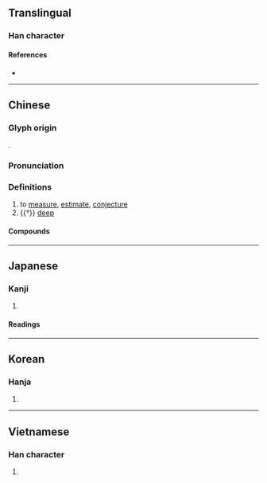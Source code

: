 {{also|测}}
{{character info/new}}
==Translingual==

===Han character===
{{Han char|rn=85|rad=水|as=09|sn=12|four=32100|canj=EBCN|ids=⿰氵則}}

====References====
* {{Han ref|kx=0635.010|dkj=17780|dj=1041.120|hdz=31674.010|uh=6E2C|ud=28204|bh=B4FA|bd=46330}}

----

==Chinese==
{{zh-forms|s=测}}

===Glyph origin===
{{Han etym}}
{{Han compound|水|則|ls=psc|c1=s|c2=p|t1=water|alt1=氵}}.

===Pronunciation===
{{zh-pron
|m=cè
|m-s=
|c=cak1,caak1
|c-t=
|g=
|h=pfs=chhet
|j=
|mb=chă̤
|md=cháik
|mn=xm,zz,tw:chhek/qz:chhak/qz:chhiak
|mn_note=Quanzhou: chhak - vernacular; chhiak - literary
|mn-t=cêg4
|w=4tsheq
|x=
|mc=y
|oc=y
|cat=v
}}

===Definitions===
{{zh-hanzi}}

# to [[measure]], [[estimate]], [[conjecture]]
# {{†}} [[deep]]

====Compounds====
{{zh-der|猜測|測試|人心莫測|不測之淵|不測之禍|寸指測淵|心理測驗|不測風雲|兵機莫測|人心叵測|人格測驗|居心叵測|圓測|性向測驗|心懷叵測|忖測|人心難測|平面測量|叵測|事出不測|勘測|偵測|三角測量|以蠡測海|不可測|天體觀測|估測|人體計測|工程測量|不測|檢測|水準測量|測謊器|監測|禍生不測|深不可測|揣測|測驗|步測|測鉛|測出|測步器|測謊機|神鬼不測|推測|測繪|探測|玄妙莫測|測光表|窅不可測|測量學|神鬼難測|神鬼莫測|神祕莫測|神機莫測|渺不可測|測評|禍出不測|測度|測量|成就測驗|測桿|測深器|照相測量|測候|湢測|測風氣球|測定|測字|民意測驗|測量衛星|海洋觀測|持蠡測海|智力測驗|探測船|路線測量|觀測站|遙感探測|難測|自測|變化不測|蠡測|變幻莫測|高深莫測|莫測|莫測高深|鬼神莫測|鬼神不測|遙測|風雲不測|管窺蠡測|預測|變化莫測|量測|震波測勘|賣卜測字|臆測|能力測驗|險遭不測|震測|遙測技術|遙測影像|迴聲探測|變幻不測|窺測|藐不可測|觀測}}

{{zh-cat|Intermediate}}

----

==Japanese==

===Kanji===
{{ja-kanji|grade=5|rs=水09}}

# {{defn|lang=ja|sort=水09}}

====Readings====
{{ja-readings
|goon=しき
|kanon=そく
|kun=はか-る
}}

----

==Korean==

===Hanja===
{{ko-hanja|hangeul=측|eumhun=|rv=cheuk|mr=ch'ŭk|y=chuk}}

# {{defn|lang=ko|sort=水09}}

----

==Vietnamese==

===Han character===
{{vi-hantu|rs=水09|trắc}}

# {{defn|lang=vi|sort=水09}}